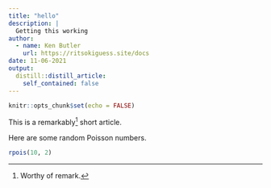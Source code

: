 ```yaml
---
title: "hello"
description: |
  Getting this working
author:
  - name: Ken Butler
    url: https://ritsokiguess.site/docs
date: 11-06-2021
output:
  distill::distill_article:
    self_contained: false
---
```



```r
knitr::opts_chunk$set(echo = FALSE)
```

This is a remarkably^[Worthy of remark.] short article.

Here are some random Poisson numbers.

```r
rpois(10, 2)
```

